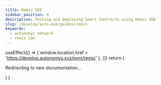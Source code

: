```yaml
---
title: Remix IDE
sidebar_position: 4
description: Testing and Deploying Smart Contracts using Remix IDE
slug: /develop/auto-evm/guides/remix
keywords:
  - autonomys network
  - remix ide
---
```



  useEffect(() => {
    window.location.href = 'https://develop.autonomys.xyz/evm/remix'
  }, [])
  return (
    <p>Redirecting to new documentation...</p>
  )
}